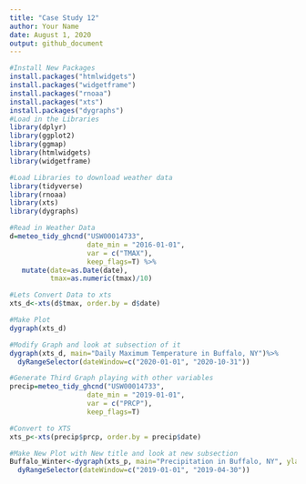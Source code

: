 ```yaml
---
title: "Case Study 12"
author: Your Name
date: August 1, 2020
output: github_document
---
```


```r
#Install New Packages
install.packages("htmlwidgets")
install.packages("widgetframe")
install.packages("rnoaa")
install.packages("xts")
install.packages("dygraphs")
#Load in the Libraries
library(dplyr)
library(ggplot2)
library(ggmap)
library(htmlwidgets)
library(widgetframe)
```

```r
#Load Libraries to download weather data
library(tidyverse)
library(rnoaa)
library(xts)
library(dygraphs)

#Read in Weather Data
d=meteo_tidy_ghcnd("USW00014733",
                   date_min = "2016-01-01", 
                   var = c("TMAX"),
                   keep_flags=T) %>% 
   mutate(date=as.Date(date),
          tmax=as.numeric(tmax)/10)
```

```r
#Lets Convert Data to xts
xts_d<-xts(d$tmax, order.by = d$date)

#Make Plot
dygraph(xts_d)
```

```r
#Modify Graph and look at subsection of it
dygraph(xts_d, main="Daily Maximum Temperature in Buffalo, NY")%>%
  dyRangeSelector(dateWindow=c("2020-01-01", "2020-10-31"))
```

```r
#Generate Third Graph playing with other variables
precip=meteo_tidy_ghcnd("USW00014733",
                   date_min = "2019-01-01", 
                   var = c("PRCP"),
                   keep_flags=T)

#Convert to XTS
xts_p<-xts(precip$prcp, order.by = precip$date)

#Make New Plot with New title and look at new subsection
Buffalo_Winter<-dygraph(xts_p, main="Precipitation in Buffalo, NY", ylab= "precip in mm", xlab= "date", height = 600)%>%
  dyRangeSelector(dateWindow=c("2019-01-01", "2019-04-30"))
```